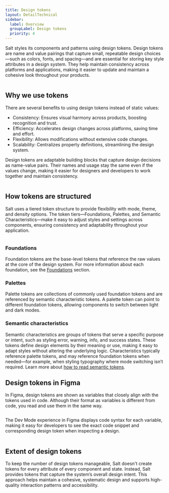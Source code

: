 ```yaml
---
title: Design tokens
layout: DetailTechnical
sidebar:
  label: Overview
  groupLabel: Design tokens
  priority: 4
---
```


Salt styles its components and patterns using design tokens. Design tokens are name and value pairings that capture small, repeatable design choices—such as colors, fonts, and spacing—and are essential for storing key style attributes in a design system. They help maintain consistency across platforms and applications, making it easier to update and maintain a cohesive look throughout your products.

<Image
  src="/img/theming/name-value-pairing-light.png"
  srcDark="/img/theming/name-value-pairing-dark.png"
  alt=""
/>

## Why we use tokens

There are several benefits to using design tokens instead of static values:

- Consistency: Ensures visual harmony across products, boosting recognition and trust.
- Efficiency: Accelerates design changes across platforms, saving time and effort.
- Flexibility: Allows modifications without extensive code changes.
- Scalability: Centralizes property definitions, streamlining the design system.

Design tokens are adaptable building blocks that capture design decisions as name-value pairs. Their names and usage stay the same even if the values change, making it easier for designers and developers to work together and maintain consistency.

<Image
  src="/img/theming/token-themes-light.png"
  srcDark="/img/theming/token-themes-dark.png"
  alt=""
/>

## How tokens are structured

Salt uses a tiered token structure to provide flexibility with mode, theme, and density options. The token tiers—Foundations, Palettes, and Semantic Characteristics—make it easy to adjust styles and settings across components, ensuring consistency and adaptability throughout your application.

<Image
  src="/img/theming/token-tiers-light.png"
  srcDark="/img/theming/token-tiers-dark.png"
  alt=""
/>

### Foundations

Foundation tokens are the base-level tokens that reference the raw values at the core of the design system. For more information about each foundation, see the [Foundations](/salt/foundations/index) section.

### Palettes

Palette tokens are collections of commonly used foundation tokens and are referenced by semantic characteristic tokens. A palette token can point to different foundation tokens, allowing components to switch between light and dark modes.

### Semantic characteristics

Semantic characteristics are groups of tokens that serve a specific purpose or intent, such as styling error, warning, info, and success states. These tokens define design elements by their meaning or use, making it easy to adapt styles without altering the underlying logic. Characteristics typically reference palette tokens, and may reference foundation tokens when needed—for example, when styling typography where mode switching isn’t required. Learn more about [how to read semantic tokens](/salt/themes/design-tokens/how-to-read-tokens).

## Design tokens in Figma

In Figma, design tokens are shown as variables that closely align with the tokens used in code. Although their format as variables is different from code, you read and use them in the same way.

<Image
  src="/img/theming/figma-variables-light.png"
  srcDark="/img/theming/figma-variables-dark.png"
  alt=""
/>

The Dev Mode experience in Figma displays code syntax for each variable, making it easy for developers to see the exact code snippet and corresponding design token when inspecting a design.

<Image
  src="/img/theming/figma-devmode-light.png"
  srcDark="/img/theming/figma-devmode-dark.png"
  alt=""
/>

## Extent of design tokens

To keep the number of design tokens manageable, Salt doesn't create tokens for every attribute of every component and state. Instead, Salt provides tokens that capture the system’s overall design intent. This approach helps maintain a cohesive, systematic design and supports high-quality interaction patterns and accessibility.
